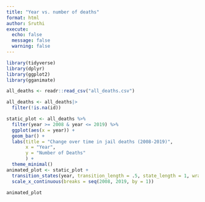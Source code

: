 ```yaml
---
title: "Year vs. number of deaths"
format: html
author: Sruthi
execute: 
  echo: false
  message: false
  warning: false
---
```


```r
library(tidyverse)
library(dplyr)
library(ggplot2)
library(gganimate)
```

```r
all_deaths <- readr::read_csv("all_deaths.csv")
```

```r
all_deaths <- all_deaths|>
  filter(!is.na(id))

```

```r
static_plot <- all_deaths %>%
  filter(year >= 2008 & year <= 2019) %>%
  ggplot(aes(x = year)) +
  geom_bar() +
  labs(title = "Change over time in jail deaths (2008-2019)",
       x = "Year",
       y = "Number of Deaths"
       ) +
  theme_minimal() 
animated_plot <- static_plot +
  transition_states(year, transition_length = .5, state_length = 1, wrap = TRUE)+
  scale_x_continuous(breaks = seq(2008, 2019, by = 1))

animated_plot

```
